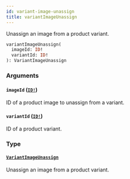 ```yaml
---
id: variant-image-unassign
title: variantImageUnassign
---
```


Unassign an image from a product variant.

```graphql
variantImageUnassign(
  imageId: ID!
  variantId: ID!
): VariantImageUnassign

```

### Arguments

#### `imageId` ([`ID!`](/developer/api-reference/scalars/id.mdx))

ID of a product image to unassign from a variant.

#### `variantId` ([`ID!`](/developer/api-reference/scalars/id.mdx))

ID of a product variant.

### Type

#### [`VariantImageUnassign`](/developer/api-reference/objects/variant-image-unassign.mdx)

Unassign an image from a product variant.
